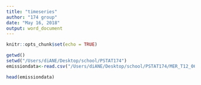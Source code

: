 ---
title: "timeseries"
author: "174 group"
date: "May 16, 2018"
output: word_document
---

```{r setup, include=FALSE}
knitr::opts_chunk$set(echo = TRUE)
```

```{r}
getwd()
setwd("/Users/diANE/Desktop/school/PSTAT174")
emissiondata<-read.csv("/Users/diANE/Desktop/school/PSTAT174/MER_T12_06.csv",header=TRUE)

head(emissiondata)


```
